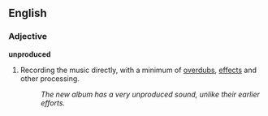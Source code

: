 ==English==

===Adjective===
'''unproduced'''

# {{music}} Recording the music directly, with a minimum of [[overdub]]s, [[effect]]s and other processing.
#: ''The new album has a very unproduced sound, unlike their earlier efforts.''